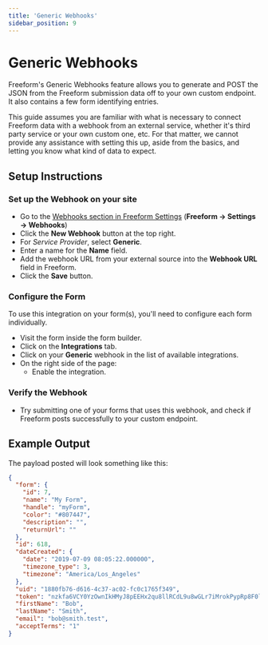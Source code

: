 ```yaml
---
title: 'Generic Webhooks'
sidebar_position: 9
---
```



# Generic Webhooks<Badge type="pro" text="Pro" />

Freeform's Generic Webhooks feature allows you to generate and POST the JSON from the Freeform submission data off to your own custom endpoint. It also contains a few form identifying entries.

This guide assumes you are familiar with what is necessary to connect Freeform data with a webhook from an external service, whether it's third party service or your own custom one, etc. For that matter, we cannot provide any assistance with setting this up, aside from the basics, and letting you know what kind of data to expect.

## Setup Instructions

<VerticalStepWrapper>
<StepMarkdown>

### Set up the Webhook on your site

- Go to the [Webhooks section in Freeform Settings](../configuration/settings.mdx#webhooks) (**Freeform → Settings → Webhooks**)
- Click the **New Webhook** button at the top right.
- For _Service Provider_, select **Generic**.
- Enter a name for the **Name** field.
- Add the webhook URL from your external source into the **Webhook URL** field in Freeform.
- Click the **Save** button.

</StepMarkdown>
<StepMarkdown>

### Configure the Form

To use this integration on your form(s), you'll need to configure each form individually.

- Visit the form inside the form builder.
- Click on the **Integrations** tab.
- Click on your **Generic** webhook in the list of available integrations.
- On the right side of the page:
  - Enable the integration.

</StepMarkdown>
<StepMarkdown>

### Verify the Webhook

- Try submitting one of your forms that uses this webhook, and check if Freeform posts successfully to your custom endpoint.

</StepMarkdown>
</VerticalStepWrapper>

## Example Output

The payload posted will look something like this:

```json showLineNumbers
{
  "form": {
    "id": 7,
    "name": "My Form",
    "handle": "myForm",
    "color": "#807447",
    "description": "",
    "returnUrl": ""
  },
  "id": 618,
  "dateCreated": {
    "date": "2019-07-09 08:05:22.000000",
    "timezone_type": 3,
    "timezone": "America/Los_Angeles"
  },
  "uid": "1880fb76-d616-4c37-ac02-fc0c1765f349",
  "token": "nzkfa6VCY0YzOwnIkHMyJ8pEEHx2qu8llRCdL9u8wGLr7iMrokPypRp8F0lQwfm6zLibTXKKihdCJ1V4Iq5uprtyajz7MGtXVUq2",
  "firstName": "Bob",
  "lastName": "Smith",
  "email": "bob@smith.test",
  "acceptTerms": "1"
}
```
